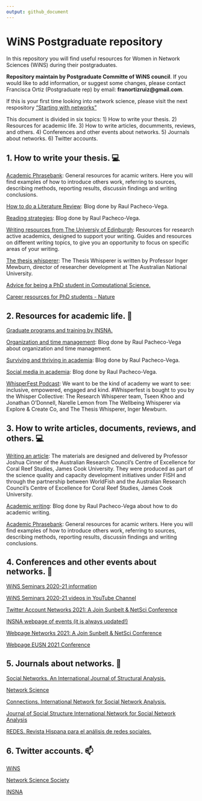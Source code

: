 ```yaml
---
output: github_document
---
```


<!-- README.md is generated from README.Rmd. Please edit that file -->

# WiNS Postgraduate repository

In this repository you will find useful resources for Women in Network Sciences (WiNS) during their postgraduates.  

**Repository maintain by Postgraduate Committe of WiNS council**. If you would like to add information, or suggest some changes, please contact Francisca Ortiz (Postgraduate rep) by email: **franortizruiz@gmail.com**. 

If this is your first time looking into network science, please visit the next respository ["Starting with networks"](https://github.com/FranciscaOrtizRuiz/wins_startingwithnetworks)

This document is divided in six topics: 1) How to write your thesis. 2) Resources for academic life. 3) How to write articles, documments, reviews, and others. 4) Conferences and other events about networks. 5) Journals about networks. 6) Twitter accounts.

## 1. How to write your thesis. 💻

[Academic Phrasebank](https://www.phrasebank.manchester.ac.uk): General resources for acamic writers. Here you will find examples of how to introduce others work, referring to sources, describing methods, reporting results, discussin findings and writing conclusions. 

[How to do a Literature Review](http://www.raulpacheco.org/resources/literature-reviews/): Blog done by Raul Pacheco-Vega.

[Reading strategies](http://www.raulpacheco.org/resources/reading-strategies/): Blog done by Raul Pacheco-Vega.

[Writing resources from The Universiy of Edinburgh](https://www.ed.ac.uk/institute-academic-development/research-roles/research-only-staff/writing/writing-resources): Resources for research active academics, designed to support your writing. Guides and resources on different writing topics, to give you an opportunity to focus on specific areas of your writing.

[The thesis whisperer](https://thesiswhisperer.com): The Thesis Whisperer is written by Professor Inger Mewburn, director of researcher development at The Australian National University.

[Advice for being a PhD student in Computational Science.](https://www.cs.jhu.edu/~mdredze/publications/HowtoBeaSuccessfulPhDStudent.1_1.pdf)

[Career resources for PhD students - Nature](https://www.nature.com/collections/dhbegcaieb/)

## 2. Resources for academic life. 🌻

[Graduate programs and training by INSNA.](https://www.insna.org/graduate-programs)

[Organization and time management](http://www.raulpacheco.org/resources/organization-and-time-management/): Blog done by Raul Pacheco-Vega about organization and time management.

[Surviving and thriving in academia](http://www.raulpacheco.org/resources/surviving-and-thriving-in-academia/): Blog done by Raul Pacheco-Vega.

[Social media in academia](http://www.raulpacheco.org/resources/social-media-in-academia/): Blog done by Raul Pacheco-Vega.

[WhisperFest Podcast](https://www.buzzsprout.com/1510516): We want to be the kind of academy we want to see: inclusive, empowered, engaged and kind. #Whisperfest is bought to you by the Whisper Collective: The Research Whisperer team, Tseen Khoo and Jonathan O’Donnell, Narelle Lemon from The Wellbeing Whisperer via Explore & Create Co, and The Thesis Whisperer, Inger Mewburn.

## 3. How to write articles, documents, reviews, and others. 💻

[Writing an article](https://fish.cgiar.org/getting-published-peer-review-professor-joshua-cinner): The materials are designed and delivered by Professor Joshua Cinner of the Australian Research Council’s Centre of Excellence for Coral Reef Studies, James Cook University. They were produced as part of the science quality and capacity development initiatives under FISH and through the partnership between WorldFish and the Australian Research Council’s Centre of Excellence for Coral Reef Studies, James Cook University. 

[Academic writing](http://www.raulpacheco.org/resources/academic-writing-acwri/): Blog done by Raul Pacheco-Vega about how to do academic writing.

[Academic Phrasebank](https://www.phrasebank.manchester.ac.uk): General resources for acamic writers. Here you will find examples of how to introduce others work, referring to sources, describing methods, reporting results, discussin findings and writing conclusions. 

## 4. Conferences and other events about networks. 🔭 

[WiNS Seminars 2020-21 information](https://aliceschwarze.gitlab.io/winsseminar.html)

[WiNS Seminars 2020-21 videos in YouTube Channel](https://www.youtube.com/channel/UCJppCyVIY5_XsNOSl7mftRQ?view_as=subscriber)

[Twitter Account Networks 2021: A Join Sunbelt & NetSci Conference](https://twitter.com/Networks2021)

[INSNA webpage of events (it is always updated!)](https://www.insna.org/events/)

[Webpage Networks 2021: A Join Sunbelt & NetSci Conference](https://networks2021.net)

[Webpage EUSN 2021 Conference](http://www.eusn2021.unina.it)

## 5. Journals about networks. 💬

[Social Networks. An International Journal of Structural Analysis.](https://www.journals.elsevier.com/social-networks)

[Network Science](https://www.cambridge.org/core/journals/network-science)

[Connections. International Network for Social Network Analysis.](https://www.exeley.com/journal/connections)

[Journal of Social Structure International Network for Social Network Analysis](https://www.exeley.com/journal/journal_of_social_structure)

[REDES. Revista Hispana para el análisis de redes sociales.](https://revistes.uab.cat/redes/index)

## 6. Twitter accounts. 📫 

[WiNS](https://twitter.com/WiNS_Society)

[Network Science Society](https://twitter.com/netscisociety)

[INSNA](https://twitter.com/SocNetAnalysts)


